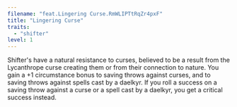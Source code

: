 ```yaml
---
filename: "feat.Lingering Curse.RmWLIPTtRqZr4pxF"
title: "Lingering Curse"
traits:
  - "shifter"
level: 1
---
```


Shifter's have a natural resistance to curses, believed to be a result from the Lycanthrope curse creating them or from their connection to nature. You gain a +1 circumstance bonus to saving throws against curses, and to saving throws against spells cast by a daelkyr. If you roll a success on a saving throw against a curse or a spell cast by a daelkyr, you get a critical success instead.